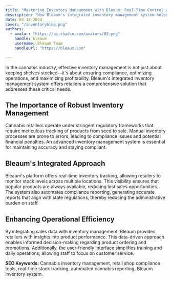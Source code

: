```yaml
---
title: "Mastering Inventory Management with Bleaum: Real-Time Control and Compliance"
description: "How Bleaum's integrated inventory management system helps retailers achieve compliance, efficiency, and profitability."
date: 03-14-2024
cover: "/inventoryblog.png"
authors:
  - avatar: "https://ui.shadcn.com/avatars/02.png"
    handle: bleaum
    username: Bleaum Team
    handleUrl: "https://bleaum.com"

---
```


In the cannabis industry, effective inventory management is not just about keeping shelves stocked—it's about ensuring compliance, optimizing operations, and maximizing profitability. Bleaum's integrated inventory management system offers retailers a comprehensive solution that addresses these critical needs.

## The Importance of Robust Inventory Management

Cannabis retailers operate under stringent regulatory frameworks that require meticulous tracking of products from seed to sale. Manual inventory processes are prone to errors, leading to compliance issues and potential financial penalties. An advanced inventory management system is essential for maintaining accuracy and staying compliant.

## Bleaum's Integrated Approach

Bleaum's platform offers real-time inventory tracking, allowing retailers to monitor stock levels across multiple locations. This visibility ensures that popular products are always available, reducing lost sales opportunities. The system also automates compliance reporting, generating accurate reports that align with state regulations, thereby reducing the administrative burden on staff.

## Enhancing Operational Efficiency

By integrating sales data with inventory management, Bleaum provides retailers with insights into product performance. This data-driven approach enables informed decision-making regarding product ordering and promotions. Additionally, the user-friendly interface simplifies training and daily operations, allowing staff to focus on customer service.

**SEO Keywords:** Cannabis inventory management, retail shop compliance tools, real-time stock tracking, automated cannabis reporting, Bleaum inventory system. 